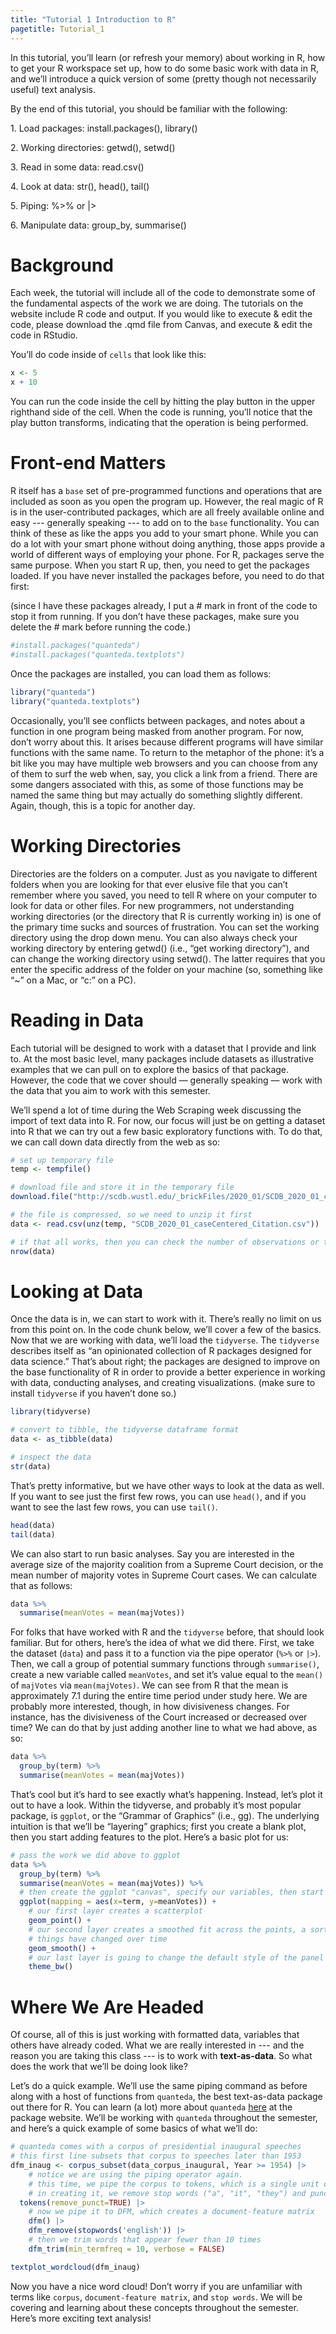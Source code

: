 ```yaml
---
title: "Tutorial 1 Introduction to R"
pagetitle: Tutorial_1
---
```


In this tutorial, you'll learn (or refresh your memory) about working in R, how to get your R workspace set up, how to do some basic work with data in R, and we'll introduce a quick version of some (pretty though not necessarily useful) text analysis.

By the end of this tutorial, you should be familiar with the following:

1\. Load packages: install.packages(), library()

2\. Working directories: getwd(), setwd()

3\. Read in some data: read.csv()

4\. Look at data: str(), head(), tail()

5\. Piping: %\>% or \|\>

6\. Manipulate data: group_by, summarise()

# Background

Each week, the tutorial will include all of the code to demonstrate some of the fundamental aspects of the work we are doing. The tutorials on the website include R code and output. If you would like to execute & edit the code, please download the .qmd file from Canvas, and execute & edit the code in RStudio.

You'll do code inside of `cells` that look like this:

```r
x <- 5
x + 10
```

You can run the code inside the cell by hitting the play button in the upper righthand side of the cell. When the code is running, you'll notice that the play button transforms, indicating that the operation is being performed.

# Front-end Matters

R itself has a `base` set of pre-programmed functions and operations that are included as soon as you open the program up. However, the real magic of R is in the user-contributed packages, which are all freely available online and easy \-\-- generally speaking \-\-- to add on to the `base` functionality. You can think of these as like the apps you add to your smart phone. While you can do a lot with your smart phone without doing anything, those apps provide a world of different ways of employing your phone. For R, packages serve the same purpose. When you start R up, then, you need to get the packages loaded. If you have never installed the packages before, you need to do that first:

(since I have these packages already, I put a \# mark in front of the code to stop it from running. If you don't have these packages, make sure you delete the \# mark before running the code.)

```r
#install.packages("quanteda")
#install.packages("quanteda.textplots")
```

Once the packages are installed, you can load them as follows:

```r
library("quanteda")
library("quanteda.textplots")
```

Occasionally, you'll see conflicts between packages, and notes about a function in one program being masked from another program. For now, don't worry about this. It arises because different programs will have similar functions with the same name. To return to the metaphor of the phone: it's a bit like you may have multiple web browsers and you can choose from any of them to surf the web when, say, you click a link from a friend. There are some dangers associated with this, as some of those functions may be named the same thing but may actually do something slightly different. Again, though, this is a topic for another day.

# Working Directories

Directories are the folders on a computer. Just as you navigate to different folders when you are looking for that ever elusive file that you can't remember where you saved, you need to tell R where on your computer to look for data or other files. For new programmers, not understanding working directories (or the directory that R is currently working in) is one of the primary time sucks and sources of frustration. You can set the working directory using the drop down menu. You can also always check your working directory by entering getwd() (i.e., "get working directory"), and can change the working directory using setwd(). The latter requires that you enter the specific address of the folder on your machine (so, something like "\~\user\mrpang\downloads" on a Mac, or "c:\users\mrpang\downloads" on a PC).

# Reading in Data

Each tutorial will be designed to work with a dataset that I provide and link to. At the most basic level, many packages include datasets as illustrative examples that we can pull on to explore the basics of that package. However, the code that we cover should --- generally speaking --- work with the data that you aim to work with this semester.

We'll spend a lot of time during the Web Scraping week discussing the import of text data into R. For now, our focus will just be on getting a dataset into R that we can try out a few basic exploratory functions with. To do that, we can call down data directly from the web as so:

```r
# set up temporary file
temp <- tempfile()

# download file and store it in the temporary file
download.file("http://scdb.wustl.edu/_brickFiles/2020_01/SCDB_2020_01_caseCentered_Citation.csv.zip", temp)

# the file is compressed, so we need to unzip it first
data <- read.csv(unz(temp, "SCDB_2020_01_caseCentered_Citation.csv"))

# if that all works, then you can check the number of observations or the number of rows by
nrow(data)
```

# Looking at Data

Once the data is in, we can start to work with it. There's really no limit on us from this point on. In the code chunk below, we'll cover a few of the basics. Now that we are working with data, we'll load the `tidyverse`. The `tidyverse` describes itself as "an opinionated collection of R packages designed for data science." That's about right; the packages are designed to improve on the base functionality of R in order to provide a better experience in working with data, conducting analyses, and creating visualizations. (make sure to install `tidyverse` if you haven't done so.)

```r
library(tidyverse)

# convert to tibble, the tidyverse dataframe format
data <- as_tibble(data)

# inspect the data
str(data)
```

That's pretty informative, but we have other ways to look at the data as well. If you want to see just the first few rows, you can use `head()`, and if you want to see the last few rows, you can use `tail()`.

```r
head(data)
tail(data)
```

We can also start to run basic analyses. Say you are interested in the average size of the majority coalition from a Supreme Court decision, or the mean number of majority votes in Supreme Court cases. We can calculate that as follows:

```r
data %>% 
  summarise(meanVotes = mean(majVotes))
```

For folks that have worked with R and the `tidyverse` before, that should look familiar. But for others, here's the idea of what we did there. First, we take the dataset (`data`) and pass it to a function via the pipe operator (`%>%` or `|>`). Then, we call a group of potential summary functions through `summarise()`, create a new variable called `meanVotes`, and set it's value equal to the `mean()` of `majVotes` via `mean(majVotes)`. We can see from R that the mean is approximately 7.1 during the entire time period under study here. We are probably more interested, though, in how divisiveness changes. For instance, has the divisiveness of the Court increased or decreased over time? We can do that by just adding another line to what we had above, as so:

```r
data %>% 
  group_by(term) %>% 
  summarise(meanVotes = mean(majVotes))
```

That's cool but it's hard to see exactly what's happening. Instead, let's plot it out to have a look. Within the tidyverse, and probably it's most popular package, is `ggplot`, or the "Grammar of Graphics" (i.e., gg). The underlying intuition is that we'll be "layering" graphics; first you create a blank plot, then you start adding features to the plot. Here's a basic plot for us:

```r
# pass the work we did above to ggplot
data %>% 
  group_by(term) %>% 
  summarise(meanVotes = mean(majVotes)) %>%
  # then create the ggplot "canvas", specify our variables, then start "adding" (+) layers
  ggplot(mapping = aes(x=term, y=meanVotes)) +
    # our first layer creates a scatterplot
    geom_point() + 
    # our second layer creates a smoothed fit across the points, a sort of moving average to give us a sense of how 
    # things have changed over time
    geom_smooth() +
    # our last layer is going to change the default style of the panel to a black and white theme
    theme_bw()
```

# Where We Are Headed

Of course, all of this is just working with formatted data, variables that others have already coded. What we are really interested in \-\-- and the reason you are taking this class \-\-- is to work with **text-as-data**. So what does the work that we'll be doing look like?

Let's do a quick example. We'll use the same piping command as before along with a host of functions from `quanteda`, the best text-as-data package out there for R. You can learn (a lot) more about `quanteda` [here](https://quanteda.io/) at the package website. We'll be working with `quanteda` throughout the semester, and here's a quick example of some basics of what we'll do:

```r
# quanteda comes with a corpus of presidential inaugural speeches
# this first line subsets that corpus to speeches later than 1953
dfm_inaug <- corpus_subset(data_corpus_inaugural, Year >= 1954) |>
    # notice we are using the piping operator again.
    # this time, we pipe the corpus to tokens, which is a single unit of text
    # in creating it, we remove stop words ("a", "it", "they") and punctuation
  tokens(remove_punct=TRUE) |>
    # now we pipe it to DFM, which creates a document-feature matrix
    dfm() |>
    dfm_remove(stopwords('english')) |>
    # then we trim words that appear fewer than 10 times
    dfm_trim(min_termfreq = 10, verbose = FALSE)

textplot_wordcloud(dfm_inaug)
```
Now you have a nice word cloud! Don't worry if you are unfamiliar with terms like `corpus`, `document-feature matrix`, and `stop words`. We will be covering and learning about these concepts throughout the semester. Here's more exciting text analysis! 
